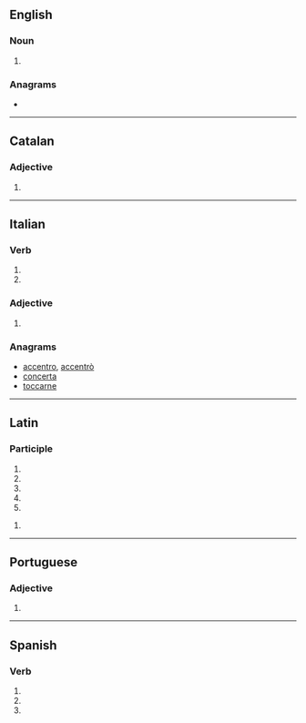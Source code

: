 {{also|concretá}}
==English==

===Noun===
{{head|en|noun plural form}}

# {{inflection of|concretum||p|lang=en}}

===Anagrams===
* {{anagrams|en|accentor}}

----

==Catalan==

===Adjective===
{{head|ca|adjective form}}

# {{feminine singular of|concret|lang=ca}}

----

==Italian==

===Verb===
{{head|it|verb form}}

# {{inflection of|concretare||3|s|pres|indc|lang=it}}
# {{inflection of|concretare||2|s|impr|lang=it}}

===Adjective===
{{head|it|adjective form|g=f-s}}

# {{inflection of|concreto||f|s|lang=it}}

===Anagrams===
* [[accentro#Italian|accentro]], [[accentrò#Italian|accentrò]]
* [[concerta#Italian|concerta]]
* [[toccarne#Italian|toccarne]]

----

==Latin==

===Participle===
{{la-part-form|concrēta}}

# {{inflection of|concrētus||nom|f|s|lang=la}}
# {{inflection of|concrētus||nom|n|p|lang=la}}
# {{inflection of|concrētus||acc|n|p|lang=la}}
# {{inflection of|concrētus||voc|f|s|lang=la}}
# {{inflection of|concrētus||voc|n|p|lang=la}}

{{la-part-form|concrētā}}

# {{inflection of|concrētus||abl|f|s|lang=la}}

----

==Portuguese==

===Adjective===
{{head|pt|adjective form}}

# {{pt-adj form of|concreto|f|sg}}

----

==Spanish==

===Verb===
{{head|es|verb form}}

# {{es-verb form of|ending=ar|mood=imperative|sense=affirmative|pers=2|formal=no|number=singular|concretar}}
# {{es-verb form of|ending=ar|mood=indicative|tense=present|pers=2|formal=yes|number=singular|concretar}}
# {{es-verb form of|ending=ar|mood=indicative|tense=present|pers=3|number=singular|concretar}}